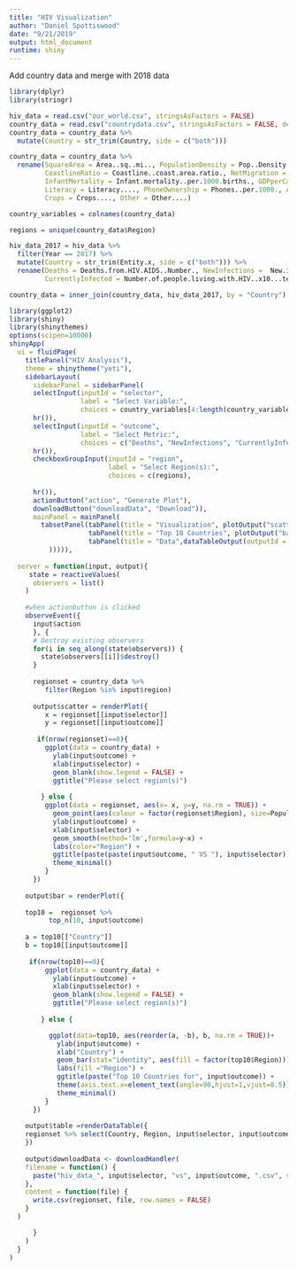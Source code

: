 ```yaml
---
title: "HIV Visualization"
author: "Daniel Spottiswood"
date: "9/21/2019"
output: html_document
runtime: shiny
---
```


Add country data and merge with 2018 data
```r
library(dplyr)
library(stringr)

hiv_data = read.csv("our_world.csv", stringsAsFactors = FALSE)
country_data = read.csv("countrydata.csv", stringsAsFactors = FALSE, dec = ",")
country_data = country_data %>% 
  mutate(Country = str_trim(Country, side = c("both")))

country_data = country_data %>% 
  rename(SquareArea = Area..sq..mi.., PopulationDensity = Pop..Density..per.sq..mi..,
         CoastlineRatio = Coastline..coast.area.ratio., NetMigration = Net.migration,
         InfantMortality = Infant.mortality..per.1000.births., GDPperCapita = GDP....per.capita.,
         Literacy = Literacy...., PhoneOwnership = Phones..per.1000., Arable = Arable....,
         Crops = Crops...., Other = Other....) 

country_variables = colnames(country_data)

regions = unique(country_data$Region)

hiv_data_2017 = hiv_data %>%
  filter(Year == 2017) %>% 
  mutate(Country = str_trim(Entity.x, side = c("both"))) %>%
  rename(Deaths = Deaths.from.HIV.AIDS..Number., NewInfections =  New.infections.of.HIV.AIDS..new.cases.of.HIV.infection.,
         CurrentlyInfected = Number.of.people.living.with.HIV..x10...tens.of.people.living.with.HIV.)

country_data = inner_join(country_data, hiv_data_2017, by = "Country")
```


```r
library(ggplot2)
library(shiny)
library(shinythemes)
options(scipen=10000)
shinyApp(
  ui = fluidPage(
    titlePanel("HIV Analysis"),
    theme = shinytheme("yeti"),
    sidebarLayout(
      sidebarPanel = sidebarPanel(
      selectInput(inputId = "selector",
                  label = "Select Variable:",
                  choices = country_variables[4:length(country_variables)],
      hr()),
      selectInput(inputId = "outcome",
                  label = "Select Metric:",
                  choices = c("Deaths", "NewInfections", "CurrentlyInfected"),
      hr()),
      checkboxGroupInput(inputId = "region", 
                         label = "Select Region(s):", 
                         choices = c(regions),
    
      hr()),
      actionButton("action", "Generate Plot"), 
      downloadButton("downloadData", "Download")),
      mainPanel = mainPanel(
        tabsetPanel(tabPanel(title = "Visualization", plotOutput("scatter")), 
                    tabPanel(title = "Top 10 Countries", plotOutput("bar")),
                    tabPanel(title = "Data",dataTableOutput(outputId = "table")
          ))))), 
  
  server = function(input, output){
     state = reactiveValues(
      observers = list()
    )
    
    #when actionbutton is clicked
    observeEvent({
      input$action
      }, {
      # Destroy existing observers
      for(i in seq_along(state$observers)) {
        state$observers[[i]]$destroy()
      }
        
      regionset = country_data %>%
         filter(Region %in% input$region)
  
      output$scatter = renderPlot({
         x = regionset[[input$selector]]
         y = regionset[[input$outcome]]
       
       if(nrow(regionset)==0){
         ggplot(data = country_data) +
           ylab(input$outcome) +
           xlab(input$selector) + 
           geom_blank(show.legend = FALSE) + 
           ggtitle("Please select region(s)")
         
        } else {
         ggplot(data = regionset, aes(x= x, y=y, na.rm = TRUE)) +
           geom_point(aes(colour = factor(regionset$Region), size=Population)) +
           ylab(input$outcome) +
           xlab(input$selector) +
           geom_smooth(method='lm',formula=y~x) +
           labs(color="Region") +
           ggtitle(paste(paste(input$outcome, " VS "), input$selector)) +
           theme_minimal()
         }
      })
     
    output$bar = renderPlot({
       
    top10 =  regionset %>%
          top_n(10, input$outcome)
    
    a = top10[["Country"]]
    b = top10[[input$outcome]]
       
     if(nrow(top10)==0){
         ggplot(data = country_data) +
           ylab(input$outcome) +
           xlab(input$selector) + 
           geom_blank(show.legend = FALSE) + 
           ggtitle("Please select region(s)")
         
        } else {

          ggplot(data=top10, aes(reorder(a, -b), b, na.rm = TRUE))+
            ylab(input$outcome) +
            xlab("Country") +
            geom_bar(stat="identity", aes(fill = factor(top10$Region))) +
            labs(fill ="Region") +
            ggtitle(paste("Top 10 Countries for", input$outcome)) +
            theme(axis.text.x=element_text(angle=90,hjust=1,vjust=0.5)) +
            theme_minimal()
         }
      })
     
    output$table =renderDataTable({
    regionset %>% select(Country, Region, input$selector, input$outcome)
    })
    
    output$downloadData <- downloadHandler(
    filename = function() {
      paste("hiv_data_", input$selector, "vs", input$outcome, ".csv", sep = "")
    },
    content = function(file) {
      write.csv(regionset, file, row.names = FALSE)
    }
  )

      }
    )
  }
)
```